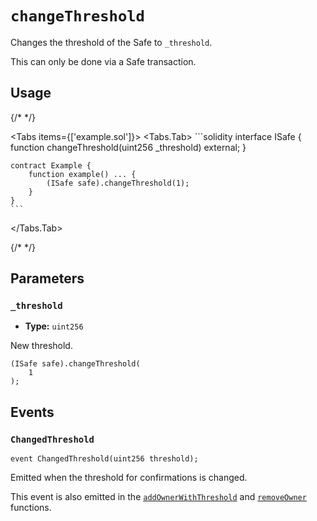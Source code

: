 
# `changeThreshold`

Changes the threshold of the Safe to `_threshold`.

<Callout type='warning'>This can only be done via a Safe transaction.</Callout>

## Usage

{/* <!-- vale off --> */}

<Tabs items={['example.sol']}>
  <Tabs.Tab>
    ```solidity
    interface ISafe {
        function changeThreshold(uint256 _threshold) external;
    }

    contract Example {
        function example() ... {
            (ISafe safe).changeThreshold(1);
        }
    }
    ```
  </Tabs.Tab>
</Tabs>

{/* <!-- vale on --> */}

## Parameters

### `_threshold`

- **Type:** `uint256`

New threshold.

```solidity focus=2
(ISafe safe).changeThreshold(
    1
);
```

## Events

### `ChangedThreshold`

```solidity
event ChangedThreshold(uint256 threshold);
```

Emitted when the threshold for confirmations is changed.

This event is also emitted in the [`addOwnerWithThreshold`](./addOwnerWithThreshold.mdx) and [`removeOwner`](./removeOwner.mdx) functions.
